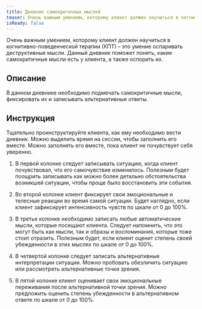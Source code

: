 ```yaml
---
title: Дневник самокритичных мыслей
teaser: Очень важным умением, которому клиент должен научиться в когнитивно-поведенческой терапии (КПТ) – это умение оспаривать деструктивные мысли. Данный дневник поможет понять, какие самокритичные мысли есть у клиента, а также оспорить их. 
isReady: false
---
```


Очень важным умением, которому клиент должен научиться в когнитивно-поведенческой терапии (КПТ) – это умение оспаривать деструктивные мысли. Данный дневник поможет понять, какие самокритичные мысли есть у клиента, а также оспорить их. 

## Описание

В данном дневнике необходимо подмечать самокритичные мысли, фиксировать
их и записывать альтернативные ответы.

## Инструкция

Тщательно проинструктируйте клиента, как ему необходимо вести дневник.
Можно выделить время на сессии, чтобы заполнить его вместе. Можно
заполнять его вместе, пока клиент не почувствует себя уверенно.

1.  В первой колонке следует записывать ситуацию, когда клиент
    почувствовал, что его самочувствие изменилось. Полезным будет
    поощрить записывать как можно более детально обстоятельства
    возникшей ситуации, чтобы проще было восстановить эти события.

2.  Во второй колонке клиент фиксирует свои эмоциональные и телесные
    реакции во время самой ситуации. Будет наглядно, если клиент
    зафиксирует интенсивность чувств по шкале от 0 до 100%.

3.  В третье колонке необходимо записать любые автоматические мысли,
    которые посещают клиента. Следует напомнить, что это могут быть как
    мысли, так и образы и воспоминания, которые тоже стоит отразить.
    Полезным будет, если клиент оценит степень своей убежденности в этих
    мыслях по шкале от 0 до 100%.

4.  В четвертой колонке следует записать альтернативные интерпретации
    ситуации. Можно пробовать обезличить ситуацию или рассмотреть
    альтернативные точки зрения.

5.  В пятой колонке клиент оценивает свои эмоциональные переживания
    после альтернативной точки зрения. Можно предложить оценить степень
    убежденности в альтернативном ответе по шкале от 0 до 100%.
